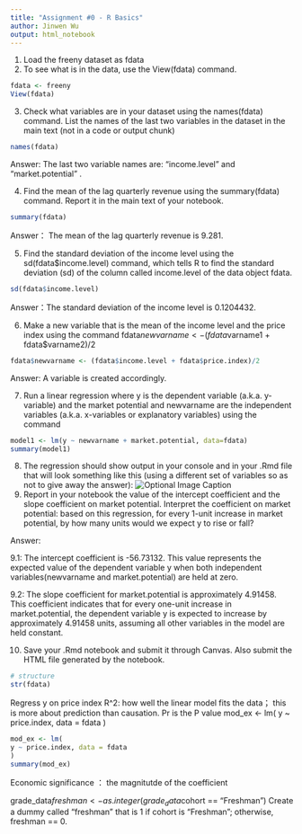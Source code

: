 ```yaml
---
title: "Assignment #0 - R Basics"
author: Jinwen Wu
output: html_notebook
---
```


1. Load the freeny dataset as fdata
2. To see what is in the data, use the View(fdata) command. 

```r
fdata <- freeny
View(fdata)
```

3. Check what variables are in your dataset using the names(fdata) command. List the names of the last two variables in the dataset in the main text (not in a code or output chunk)

```r
names(fdata)
```

Answer: 
The last two variable names are: "income.level" and "market.potential" .  

4. Find the mean of the lag quarterly revenue using the summary(fdata) command. Report it in the main text of your notebook.
```r
summary(fdata)
```
Answer：
The mean of the lag quarterly revenue is 9.281. 

5. Find the standard deviation of the income level using the sd(fdata$income.level) command, which tells R to find the standard deviation (sd) of the column called income.level of the data object fdata.
```r
sd(fdata$income.level)
```

Answer：The standard deviation of the income level is 0.1204432. 

6. Make a new variable that is the mean of the income level and the price index using the command fdata$newvarname <- (fdata$varname1 + fdata$varname2)/2

```r
fdata$newvarname <- (fdata$income.level + fdata$price.index)/2
```

Answer: 
A variable is created accordingly. 

7. Run a linear regression where y is the dependent variable (a.k.a. y-variable) and the market potential and newvarname are the independent variables (a.k.a. x-variables or explanatory variables) using the command
```r
model1 <- lm(y ~ newvarname + market.potential, data=fdata)
summary(model1)
```

8. The regression should show output in your console and in your .Rmd file that will look something like this (using a different set of variables so as not to give away the answer):
![Optional Image Caption](/Users/jinwens/Desktop/Screenshot 2024-01-03 at 8.37.12 PM.png)
9. Report in your notebook the value of the intercept coefficient and the slope coefficient on market potential. Interpret the coefficient on market potential: based on this regression, for every 1-unit increase in market potential, by how many units would we expect y to rise or fall?

Answer: 

9.1: The intercept coefficient is -56.73132. This value represents the expected value of the dependent variable y when both independent variables(newvarname and market.potential) are held at zero.

9.2: The slope coefficient for market.potential is approximately 4.91458. This coefficient indicates that for every one-unit increase in market.potential, the dependent variable y is expected to increase by approximately 4.91458 units, assuming all other variables in the model are held constant.

10. Save your .Rmd notebook and submit it through Canvas. Also submit the HTML file generated by the notebook.

```r
# structure
str(fdata)
```
Regress y on price index 
R^2: how well the linear model fits the data； this is more about prediction than causation. Pr is the P value
mod_ex <- lm(
y ~ price.index, data = fdata
)
```r
mod_ex <- lm(
y ~ price.index, data = fdata
)
summary(mod_ex)
```
Economic significance ： the magnitutde of the coefficient

grade_data$freshman <- as.integer(grade_data$cohort == "Freshman")
Create a dummy called "freshman" that is 1 if cohort is "Freshman"; otherwise, freshman == 0.

